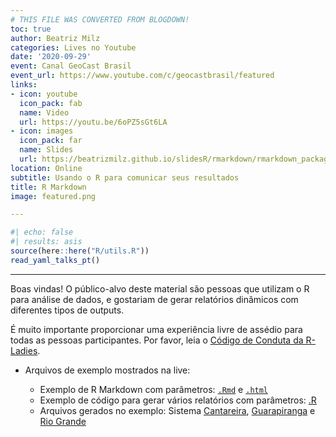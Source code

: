 ```yaml
---
# THIS FILE WAS CONVERTED FROM BLOGDOWN!
toc: true
author: Beatriz Milz
categories: Lives no Youtube
date: '2020-09-29'
event: Canal GeoCast Brasil
event_url: https://www.youtube.com/c/geocastbrasil/featured
links:
- icon: youtube
  icon_pack: fab
  name: Video
  url: https://youtu.be/6oPZ5sGt6LA
- icon: images
  icon_pack: far
  name: Slides
  url: https://beatrizmilz.github.io/slidesR/rmarkdown/rmarkdown_packages.html
location: Online
subtitle: Usando o R para comunicar seus resultados
title: R Markdown
image: featured.png

---
```


```r
#| echo: false
#| results: asis
source(here::here("R/utils.R"))
read_yaml_talks_pt()
```


---


Boas vindas!
O público-alvo deste material são pessoas que utilizam o R para análise de dados, e gostariam de gerar relatórios dinâmicos com diferentes tipos de outputs.

É muito importante proporcionar uma experiência livre de assédio para todas as pessoas participantes.  Por favor, leia o [Código de Conduta da R-Ladies](https://github.com/rladies/.github/blob/master/CODE_OF_CONDUCT.md#portuguese).


- Arquivos de exemplo mostrados na live: 

  - Exemplo de R Markdown com parâmetros: [`.Rmd`](https://github.com/beatrizmilz/slidesR/blob/master/docs/rmarkdown/exemplo_parametros/rmd_params_exemplo.Rmd) e [`.html`](https://beatrizmilz.github.io/slidesR/rmarkdown/exemplo_parametros/rmd_params_exemplo.html)     
  - Exemplo de código para gerar vários relatórios com parâmetros: [.R](https://beatrizmilz.github.io/slidesR/rmarkdown/exemplo_parametros/render.R)
  - Arquivos gerados no exemplo: Sistema [Cantareira](https://beatrizmilz.github.io/slidesR/rmarkdown/exemplo_parametros/Cantareira.html), [Guarapiranga](https://beatrizmilz.github.io/slidesR/rmarkdown/exemplo_parametros/Guarapiranga.html)  e [Rio Grande](https://beatrizmilz.github.io/slidesR/rmarkdown/exemplo_parametros/Rio Grande.html)


